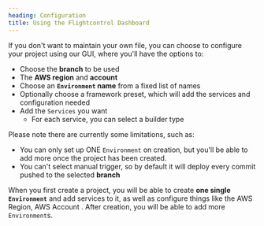 ```yaml
---
heading: Configuration
title: Using the Flightcontrol Dashboard
---
```


If you don't want to maintain your own file, you can choose to configure your project using our GUI, where you'll have the options to:

- Choose the **branch** to be used
- The **AWS region** and **account**
- Choose an **`Environment` name** from a fixed list of names
- Optionally choose a framework preset, which will add the services and configuration needed
- Add the `Services` you want
  - For each service, you can select a builder type

Please note there are currently some limitations, such as:

- You can only set up ONE `Environment` on creation, but you'll be able to add more once the project has been created.
- You can't select manual trigger, so by default it will deploy every commit pushed to the selected **branch**

When you first create a project, you will be able to create **one single `Environment`** and add services to it, as well as configure things like the AWS Region, AWS Account .
After creation, you will be able to add more `Environment`s.

